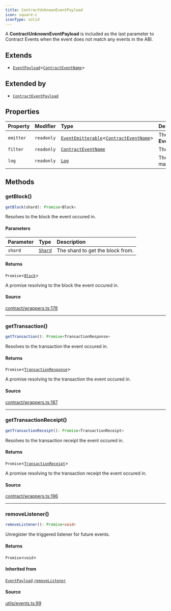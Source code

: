 ```yaml
---
title: ContractUnknownEventPayload
icon: square-c
iconType: solid
---
```


A **ContractUnknownEventPayload** is included as the last parameter to Contract Events when the event does not match
any events in the ABI.

## Extends

- [`EventPayload`](/content/classes/EventPayload)\<[`ContractEventName`](/content/type-aliases/ContractEventName)\>

## Extended by

- [`ContractEventPayload`](/content/classes/ContractEventPayload)

## Properties

| Property | Modifier | Type | Description | Inherited from |
| :------ | :------ | :------ | :------ | :------ |
| `emitter` | `readonly` | [`EventEmitterable`](/content/interfaces/EventEmitterable)\<[`ContractEventName`](/content/type-aliases/ContractEventName)\> | The **EventEmitterable**. | [`EventPayload`](/content/classes/EventPayload).`emitter` |
| `filter` | `readonly` | [`ContractEventName`](/content/type-aliases/ContractEventName) | The event filter. | [`EventPayload`](/content/classes/EventPayload).`filter` |
| `log` | `readonly` | [`Log`](/content/classes/Log) | The log with no matching events. | - |

## Methods

### getBlock()

```ts
getBlock(shard): Promise<Block>
```

Resolves to the block the event occured in.

#### Parameters

| Parameter | Type | Description |
| :------ | :------ | :------ |
| `shard` | [`Shard`](/content/enumerations/Shard) | The shard to get the block from. |

#### Returns

`Promise`\<[`Block`](/content/classes/Block)\>

A promise resolving to the block the event occured in.

#### Source

[contract/wrappers.ts:178](https://github.com/dominant-strategies/quais.js/blob/0b080dd187bafddecb11cf27fbfdd65add0ec116/src/contract/wrappers.ts#L178)

***

### getTransaction()

```ts
getTransaction(): Promise<TransactionResponse>
```

Resolves to the transaction the event occured in.

#### Returns

`Promise`\<[`TransactionResponse`](/content/type-aliases/TransactionResponse)\>

A promise resolving to the transaction the event occured in.

#### Source

[contract/wrappers.ts:187](https://github.com/dominant-strategies/quais.js/blob/0b080dd187bafddecb11cf27fbfdd65add0ec116/src/contract/wrappers.ts#L187)

***

### getTransactionReceipt()

```ts
getTransactionReceipt(): Promise<TransactionReceipt>
```

Resolves to the transaction receipt the event occured in.

#### Returns

`Promise`\<[`TransactionReceipt`](/content/classes/TransactionReceipt)\>

A promise resolving to the transaction receipt the event occured in.

#### Source

[contract/wrappers.ts:196](https://github.com/dominant-strategies/quais.js/blob/0b080dd187bafddecb11cf27fbfdd65add0ec116/src/contract/wrappers.ts#L196)

***

### removeListener()

```ts
removeListener(): Promise<void>
```

Unregister the triggered listener for future events.

#### Returns

`Promise`\<`void`\>

#### Inherited from

[`EventPayload`](/content/classes/EventPayload).[`removeListener`](/content/classes/EventPayload#removelistener)

#### Source

[utils/events.ts:99](https://github.com/dominant-strategies/quais.js/blob/0b080dd187bafddecb11cf27fbfdd65add0ec116/src/utils/events.ts#L99)
